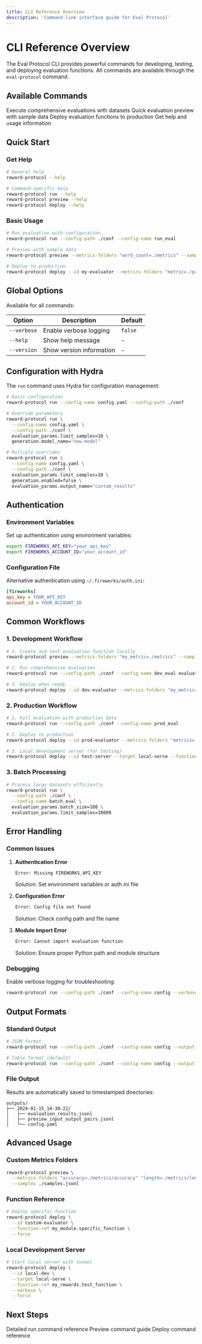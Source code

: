 ```yaml
---
title: CLI Reference Overview
description: 'Command-line interface guide for Eval Protocol'
---
```


# CLI Reference Overview

The Eval Protocol CLI provides powerful commands for developing, testing, and deploying evaluation functions. All commands are available through the `eval-protocol` command.

## Available Commands

<CardGroup cols={2}>
  <Card
    title="run"
    icon="play"
    href="/cli-reference/run"
  >
    Execute comprehensive evaluations with datasets
  </Card>
  <Card
    title="preview"
    icon="eye"
    href="/cli-reference/preview"
  >
    Quick evaluation preview with sample data
  </Card>
  <Card
    title="deploy"
    icon="rocket"
    href="/cli-reference/deploy"
  >
    Deploy evaluation functions to production
  </Card>
  <Card
    title="help"
    icon="question"
    href="#help"
  >
    Get help and usage information
  </Card>
</CardGroup>

## Quick Start

### Get Help

```bash
# General help
reward-protocol --help

# Command-specific help
reward-protocol run --help
reward-protocol preview --help
reward-protocol deploy --help
```

### Basic Usage

```bash
# Run evaluation with configuration
reward-protocol run --config-path ./conf --config-name run_eval

# Preview with sample data
reward-protocol preview --metrics-folders "word_count=./metrics" --samples ./samples.jsonl

# Deploy to production
reward-protocol deploy --id my-evaluator --metrics-folders "metric=./path" --force
```

## Global Options

Available for all commands:

| Option | Description | Default |
|--------|-------------|---------|
| `--verbose` | Enable verbose logging | `false` |
| `--help` | Show help message | - |
| `--version` | Show version information | - |

## Configuration with Hydra

The `run` command uses Hydra for configuration management:

```bash
# Basic configuration
reward-protocol run --config-name config.yaml --config-path ./conf

# Override parameters
reward-protocol run \
  --config-name config.yaml \
  --config-path ./conf \
  evaluation_params.limit_samples=10 \
  generation.model_name="new-model"

# Multiple overrides
reward-protocol run \
  --config-name config.yaml \
  --config-path ./conf \
  evaluation_params.limit_samples=10 \
  generation.enabled=false \
  evaluation_params.output_name="custom_results"
```

## Authentication

### Environment Variables

Set up authentication using environment variables:

```bash
export FIREWORKS_API_KEY="your_api_key"
export FIREWORKS_ACCOUNT_ID="your_account_id"
```

### Configuration File

Alternative authentication using `~/.fireworks/auth.ini`:

```ini
[fireworks]
api_key = YOUR_API_KEY
account_id = YOUR_ACCOUNT_ID
```

## Common Workflows

### 1. Development Workflow

```bash
# 1. Create and test evaluation function locally
reward-protocol preview --metrics-folders "my_metric=./metrics" --samples ./test_samples.jsonl

# 2. Run comprehensive evaluation
reward-protocol run --config-path ./conf --config-name dev_eval evaluation_params.limit_samples=20

# 3. Deploy when ready
reward-protocol deploy --id dev-evaluator --metrics-folders "my_metric=./metrics" --force
```

### 2. Production Workflow

```bash
# 1. Full evaluation with production data
reward-protocol run --config-path ./conf --config-name prod_eval

# 2. Deploy to production
reward-protocol deploy --id prod-evaluator --metrics-folders "metrics=./metrics" --force

# 3. Local development server (for testing)
reward-protocol deploy --id test-server --target local-serve --function-ref my_module.my_function --force
```

### 3. Batch Processing

```bash
# Process large datasets efficiently
reward-protocol run \
  --config-path ./conf \
  --config-name batch_eval \
  evaluation_params.batch_size=100 \
  evaluation_params.limit_samples=10000
```

## Error Handling

### Common Issues

1. **Authentication Error**
   ```bash
   Error: Missing FIREWORKS_API_KEY
   ```
   Solution: Set environment variables or auth.ini file

2. **Configuration Error**
   ```bash
   Error: Config file not found
   ```
   Solution: Check config path and file name

3. **Module Import Error**
   ```bash
   Error: Cannot import evaluation function
   ```
   Solution: Ensure proper Python path and module structure

### Debugging

Enable verbose logging for troubleshooting:

```bash
reward-protocol run --config-path ./conf --config-name config --verbose
```

## Output Formats

### Standard Output

```bash
# JSON format
reward-protocol run --config-path ./conf --config-name config --output-format json

# Table format (default)
reward-protocol run --config-path ./conf --config-name config --output-format table
```

### File Output

Results are automatically saved to timestamped directories:

```
outputs/
├── 2024-01-15_14-30-22/
│   ├── evaluation_results.jsonl
│   ├── preview_input_output_pairs.jsonl
│   └── config.yaml
```

## Advanced Usage

### Custom Metrics Folders

```bash
reward-protocol preview \
  --metrics-folders "accuracy=./metrics/accuracy" "length=./metrics/length" \
  --samples ./samples.jsonl
```

### Function Reference

```bash
# Deploy specific function
reward-protocol deploy \
  --id custom-evaluator \
  --function-ref my_module.specific_function \
  --force
```

### Local Development Server

```bash
# Start local server with tunnel
reward-protocol deploy \
  --id local-dev \
  --target local-serve \
  --function-ref my_rewards.test_function \
  --verbose \
  --force
```

## Next Steps

<CardGroup cols={3}>
  <Card
    title="Run Command"
    icon="play"
    href="/cli-reference/run"
  >
    Detailed run command reference
  </Card>
  <Card
    title="Preview Command"
    icon="eye"
    href="/cli-reference/preview"
  >
    Preview command guide
  </Card>
  <Card
    title="Deploy Command"
    icon="rocket"
    href="/cli-reference/deploy"
  >
    Deploy command reference
  </Card>
</CardGroup>